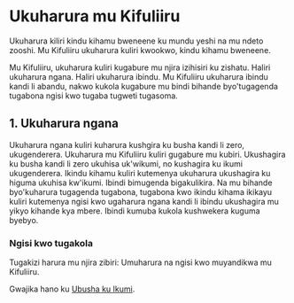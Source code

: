 # Ukuharura mu Kifuliiru

Ukuharura kiliri kindu kihamu bweneene ku mundu yeshi na mu ndeto zooshi. Mu Kifuliiru ukuharura kuliri kwookwo, kindu kihamu bweneene.

Mu Kifuliiru, ukuharura kuliri kugabure mu njira izihisiri ku zishatu. Haliri ukuharura ngana. Haliri ukuharura ibindu. Mu Kifuliiru ukuharura ibindu kandi li abandu, nakwo kukola kugabure mu bindi bihande byo'tugagenda tugabona ngisi kwo tugaba tugweti tugasoma.

## 1. Ukuharura ngana

Ukuharura ngana kuliri kuharura kushgira ku busha kandi li zero, ukugenderera. Ukuharura mu Kifuliiru kuliri gugabure mu kubiri. Ukushagira ku busha kandi li zero ukuhisa uk'wikumi, no kushagira ku ikumi ukugenderera.
Ikindu kihamu kuliri kutemenya ukuharura ukushagira ku higuma ukuhisa kw'ikumi. Ibindi bimugenda bigakulikira. Na mu bihande byo'kuharura tugagenda tugabona, tugabona kwo ikindu kihama ikikayu kuliri kutemenya ngisi kwo ugaharura ngana kandi li ibindu ukushagira mu yikyo kihande kya mbere. Ibindi kumuba kukola kushwekera kuguma byebyo.

### Ngisi kwo tugakola

Tugakizi harura mu njira zibiri: Umuharura na ngisi kwo muyandikwa mu Kifuliiru.

Gwajika hano ku [Ubusha ku Ikumi](./zero-ku-ikumi).
